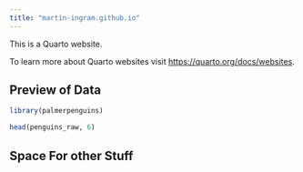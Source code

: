 ```yaml
---
title: "martin-ingram.github.io"
---
```


This is a Quarto website.

To learn more about Quarto websites visit <https://quarto.org/docs/websites>.

## Preview of Data

```r
library(palmerpenguins)

head(penguins_raw, 6)
```


## Space For other Stuff